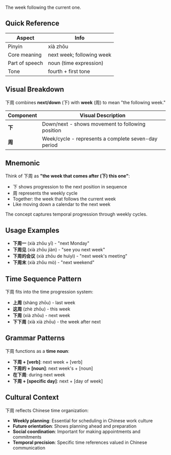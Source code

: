 The week following the current one.

## Quick Reference

| Aspect         | Info                      |
| -------------- | ------------------------- |
| Pinyin         | xià zhōu                  |
| Core meaning   | next week; following week |
| Part of speech | noun (time expression)    |
| Tone           | fourth + first tone       |

## Visual Breakdown

下周 combines **next/down** (下) with **week** (周) to mean "the following week."

| Component | Visual Description                                  |
| --------- | --------------------------------------------------- |
| **下**    | Down/next - shows movement to following position    |
| **周**    | Week/cycle - represents a complete seven-day period |

## Mnemonic

Think of 下周 as **"the week that comes after (下) this one"**:

- 下 shows progression to the next position in sequence
- 周 represents the weekly cycle
- Together: the week that follows the current week
- Like moving down a calendar to the next week

The concept captures temporal progression through weekly cycles.

## Usage Examples

- **下周一** (xià zhōu yī) - "next Monday"
- **下周见** (xià zhōu jiàn) - "see you next week"
- **下周的会议** (xià zhōu de huìyì) - "next week's meeting"
- **下周末** (xià zhōu mò) - "next weekend"

## Time Sequence Pattern

下周 fits into the time progression system:

- **上周** (shàng zhōu) - last week
- **这周** (zhè zhōu) - this week
- **下周** (xià zhōu) - next week
- **下下周** (xià xià zhōu) - the week after next

## Grammar Patterns

下周 functions as a **time noun**:

- **下周 + [verb]**: next week + [verb]
- **下周的 + [noun]**: next week's + [noun]
- **在下周**: during next week
- **下周 + [specific day]**: next + [day of week]

## Cultural Context

下周 reflects Chinese time organization:

- **Weekly planning**: Essential for scheduling in Chinese work culture
- **Future orientation**: Shows planning ahead and preparation
- **Social coordination**: Important for making appointments and commitments
- **Temporal precision**: Specific time references valued in Chinese communication
